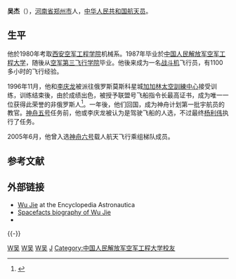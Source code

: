 {{NoteTA
|G1=Aero
}}
{{宇航员信息框
| 姓名          = 吴杰
| 照片          = [[File:Wu_Jie_2010_Somalia_stamp.jpg|150px]]
| 标题          = 航天员
| 国籍          = {{PRC}}
| 出生日期      = {{birth date and age|1963|10|26}}
| 出生地点      = {{CHNML}}[[河南省|河南]][[郑州|郑州]]
| 之前职业      = 空军[[战斗机|战斗机]][[飞行员|飞行员]]
| 军阶          = [[File:PLA_Senior_Colonel.svg|30px]] [[中國人民解放軍大校|中國人民解放軍大校]]
| 选择          = 
| 太空时间      = 
| 任务          =
| 任务徽章      =
}}

'''吴杰'''（{{bd|1963年|10月26日|||catIdx=W吴}}），[[河南省|河南省]][[郑州市|郑州市]]人，[[中华人民共和国|中华人民共和国]][[航天员|航天员]]。

== 生平 ==
他於1980年考取[[西安空军工程学院|西安空军工程学院]]机械系。1987年毕业於[[中国人民解放军空军工程大学|中国人民解放军空军工程大学]]，随後从[[空军第三飞行学院|空军第三飞行学院]]毕业。他後来成为一名[[战斗机|战斗机]]飞行员，有1100多小时的飞行经验。

1996年11月，他和[[李庆龙|李庆龙]]被派往俄罗斯莫斯科星城[[加加林太空訓練中心|加加林太空訓練中心]]接受训练，训练结束後，由於成绩出色，被授予联盟号飞船指令长最高证书，成为唯一一位获得此荣誉的非俄罗斯人<ref>{{cite web |url=http://mil.qianlong.com/37076/2008/09/14/3782@4659629.htm |title=杨利伟的教练吴杰有望执行“神七”飞行任务 |website=千龙新闻网 |language=zh-CN |access-date=2010-01-27 |dead-url=yes |archive-url=https://web.archive.org/web/20081207001836/http://mil.qianlong.com/37076/2008/09/14/3782@4659629.htm |archive-date=2008-12-07 }}</ref>。一年後，他们回国，成为神舟计划第一批宇航员的教官。[[神舟五号|神舟五号]]任务前，他或李庆龙被认为是驾驶飞船的人选，不过最终[[杨利伟|杨利伟]]执行了任务。

2005年6月，他曾入选[[神舟六号|神舟六号]]载人航天飞行乘组梯队成员。

== 参考文献 ==
{{Reflist}}

== 外部链接 ==
* [https://web.archive.org/web/20050906013225/http://astronautix.com/astros/wujie.htm Wu Jie] at the Encyclopedia Astronautica
* [http://www.spacefacts.de/bios/international/english/wu_jie.htm Spacefacts biography of Wu Jie]{{Wayback|url=http://www.spacefacts.de/bios/international/english/wu_jie.htm |date=20190716172536 }}
* {{cite news |url = http://www.spacedaily.com/2003/031006054344.c8enl4v0.html |title = China could launch second manned space flight within six months |publisher = SpaceDaily |date = October 6, 2003 |access-date = 2010-01-27 |archive-date = 2018-10-27 |archive-url = https://web.archive.org/web/20181027084756/http://www.spacedaily.com/2003/031006054344.c8enl4v0.html |dead-url = no }}

{{-}}
{{中国航天员}}

[[Category:神舟计划|W吴]]
[[Category:一级航天员|W吴]]
[[Category:郑州人|W吴]]
[[Category:吴姓|J]]
[[Category:中国人民解放军空军工程大学校友|Category:中国人民解放军空军工程大学校友]]

{{China-mil-bio-stub}}